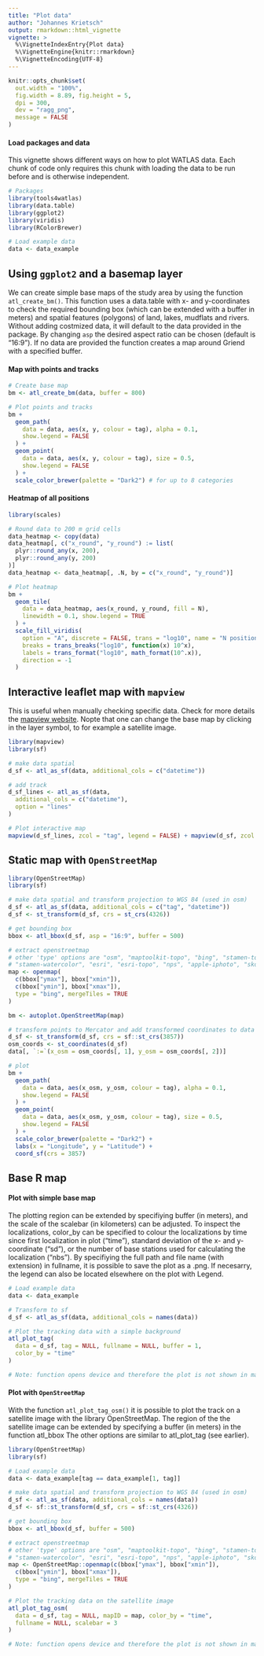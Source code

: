 ```yaml
---
title: "Plot data"
author: "Johannes Krietsch"
output: rmarkdown::html_vignette
vignette: >
  %\VignetteIndexEntry{Plot data}
  %\VignetteEngine{knitr::rmarkdown}
  %\VignetteEncoding{UTF-8}
---
```


```r
knitr::opts_chunk$set(
  out.width = "100%",
  fig.width = 8.89, fig.height = 5,
  dpi = 300,
  dev = "ragg_png",
  message = FALSE
)
```

#### Load packages and data

This vignette shows different ways on how to plot WATLAS data. Each chunk of code only requires this chunk with loading the data to be run before and is otherwise independent. 

```r
# Packages
library(tools4watlas)
library(data.table)
library(ggplot2)
library(viridis)
library(RColorBrewer)

# Load example data
data <- data_example
```

## Using `ggplot2` and a basemap layer

We can create simple base maps of the study area by using the function `atl_create_bm()`. This function uses a data.table with x- and y-coordinates to check the required bounding box (which can be extended with a buffer in meters) and spatial features (polygons) of land, lakes, mudflats and rivers. Without adding costmized data, it will default to the data provided in the package. By changing `asp` the desired aspect ratio can be chosen (default is "16:9"). If no data are provided the function creates a map around Griend with a specified buffer. 

#### Map with points and tracks

```r
# Create base map
bm <- atl_create_bm(data, buffer = 800)

# Plot points and tracks
bm +
  geom_path(
    data = data, aes(x, y, colour = tag), alpha = 0.1,
    show.legend = FALSE
  ) +
  geom_point(
    data = data, aes(x, y, colour = tag), size = 0.5,
    show.legend = FALSE
  ) +
  scale_color_brewer(palette = "Dark2") # for up to 8 categories
```

#### Heatmap of all positions

```r
library(scales)

# Round data to 200 m grid cells
data_heatmap <- copy(data)
data_heatmap[, c("x_round", "y_round") := list(
  plyr::round_any(x, 200),
  plyr::round_any(y, 200)
)]
data_heatmap <- data_heatmap[, .N, by = c("x_round", "y_round")]

# Plot heatmap
bm +
  geom_tile(
    data = data_heatmap, aes(x_round, y_round, fill = N),
    linewidth = 0.1, show.legend = TRUE
  ) +
  scale_fill_viridis(
    option = "A", discrete = FALSE, trans = "log10", name = "N positions",
    breaks = trans_breaks("log10", function(x) 10^x),
    labels = trans_format("log10", math_format(10^.x)),
    direction = -1
  )
```

## Interactive leaflet map with `mapview`

This is useful when manually checking specific data. Check for more details the [mapview website](https://r-spatial.github.io/mapview/index.html). Nopte that one can change the base map by clicking in the layer symbol, to for example a satellite image. 

```r
library(mapview)
library(sf)

# make data spatial
d_sf <- atl_as_sf(data, additional_cols = c("datetime"))

# add track
d_sf_lines <- atl_as_sf(data,
  additional_cols = c("datetime"),
  option = "lines"
)

# Plot interactive map
mapview(d_sf_lines, zcol = "tag", legend = FALSE) + mapview(d_sf, zcol = "tag")
```

## Static map with `OpenStreetMap` 

```r
library(OpenStreetMap)
library(sf)

# make data spatial and transform projection to WGS 84 (used in osm)
d_sf <- atl_as_sf(data, additional_cols = c("tag", "datetime"))
d_sf <- st_transform(d_sf, crs = st_crs(4326))

# get bounding box
bbox <- atl_bbox(d_sf, asp = "16:9", buffer = 500)

# extract openstreetmap
# other 'type' options are "osm", "maptoolkit-topo", "bing", "stamen-toner",
# "stamen-watercolor", "esri", "esri-topo", "nps", "apple-iphoto", "skobbler";
map <- openmap(
  c(bbox["ymax"], bbox["xmin"]),
  c(bbox["ymin"], bbox["xmax"]),
  type = "bing", mergeTiles = TRUE
)

bm <- autoplot.OpenStreetMap(map)

# transform points to Mercator and add transformed coordinates to data
d_sf <- st_transform(d_sf, crs = sf::st_crs(3857))
osm_coords <- st_coordinates(d_sf)
data[, `:=`(x_osm = osm_coords[, 1], y_osm = osm_coords[, 2])]

# plot
bm +
  geom_path(
    data = data, aes(x_osm, y_osm, colour = tag), alpha = 0.1,
    show.legend = FALSE
  ) +
  geom_point(
    data = data, aes(x_osm, y_osm, colour = tag), size = 0.5,
    show.legend = FALSE
  ) +
  scale_color_brewer(palette = "Dark2") +
  labs(x = "Longitude", y = "Latitude") +
  coord_sf(crs = 3857)
```

## Base R map 

#### Plot with simple base map

The plotting region can be extended by specifiying buffer (in meters), and the scale of the scalebar (in kilometers) can be adjusted. To inspect the localizations, color_by can be specified to colour the localizations by time since first localization in plot (“time”), standard deviation of the x- and y-coordinate (“sd”), or the number of base stations used for calculating the localization (“nbs”). By specifiying the full path and file name (with extension) in fullname, it is possible to save the plot as a .png. If necesarry, the legend can also be located elsewhere on the plot with Legend.

```r
# Load example data
data <- data_example

# Transform to sf
d_sf <- atl_as_sf(data, additional_cols = names(data))

# Plot the tracking data with a simple background
atl_plot_tag(
  data = d_sf, tag = NULL, fullname = NULL, buffer = 1,
  color_by = "time"
)

# Note: function opens device and therefore the plot is not shown in markdown
```

#### Plot with `OpenStreetMap` 

With the function `atl_plot_tag_osm()` it is possible to plot the track on a satellite image with the library OpenStreetMap. The region of the the satellite image can be extended by specifying a buffer (in meters) in the function atl_bbox The other options are similar to atl_plot_tag (see earlier).

```r
library(OpenStreetMap)
library(sf)

# Load example data
data <- data_example[tag == data_example[1, tag]]

# make data spatial and transform projection to WGS 84 (used in osm)
d_sf <- atl_as_sf(data, additional_cols = names(data))
d_sf <- sf::st_transform(d_sf, crs = sf::st_crs(4326))

# get bounding box
bbox <- atl_bbox(d_sf, buffer = 500)

# extract openstreetmap
# other 'type' options are "osm", "maptoolkit-topo", "bing", "stamen-toner",
# "stamen-watercolor", "esri", "esri-topo", "nps", "apple-iphoto", "skobbler";
map <- OpenStreetMap::openmap(c(bbox["ymax"], bbox["xmin"]),
  c(bbox["ymin"], bbox["xmax"]),
  type = "bing", mergeTiles = TRUE
)

# Plot the tracking data on the satellite image
atl_plot_tag_osm(
  data = d_sf, tag = NULL, mapID = map, color_by = "time",
  fullname = NULL, scalebar = 3
)

# Note: function opens device and therefore the plot is not shown in markdown
```
